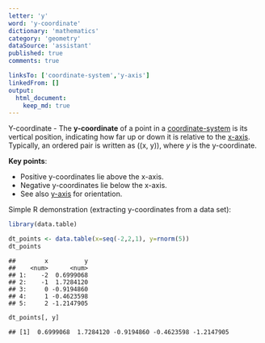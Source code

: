 ```yaml
---
letter: 'y'
word: 'y-coordinate'
dictionary: 'mathematics'
category: 'geometry'
dataSource: 'assistant'
published: true
comments: true

linksTo: ['coordinate-system','y-axis']
linkedFrom: []
output:
  html_document:
    keep_md: true
---
```




<a id="y-coordinate">Y-coordinate</a> - The **y-coordinate** of a point in a [coordinate-system](#coordinate-system) is its vertical position, indicating how far up or down it is relative to the [x-axis](#x-axis). Typically, an ordered pair is written as \((x, y)\), where $y$ is the y-coordinate.

**Key points**:
- Positive y-coordinates lie above the x-axis.
- Negative y-coordinates lie below the x-axis.
- See also [y-axis](#y-axis) for orientation.

Simple R demonstration (extracting y-coordinates from a data set):


``` r
library(data.table)

dt_points <- data.table(x=seq(-2,2,1), y=rnorm(5))
dt_points
```

```
##        x          y
##    <num>      <num>
## 1:    -2  0.6999068
## 2:    -1  1.7284120
## 3:     0 -0.9194860
## 4:     1 -0.4623598
## 5:     2 -1.2147905
```

``` r
dt_points[, y]
```

```
## [1]  0.6999068  1.7284120 -0.9194860 -0.4623598 -1.2147905
```
